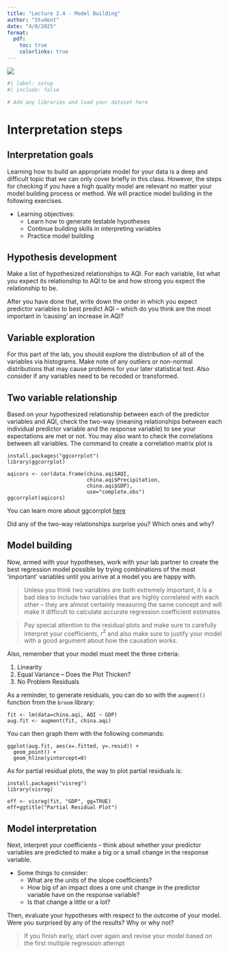 ```yaml
---
title: "Lecture 2.4 - Model Building"
author: "Student"
date: "4/8/2025"
format:
  pdf:
    toc: true
    colorlinks: true
---
```


![](china.aqi.png)

```r
#| label: setup
#| include: false

# Add any libraries and load your dataset here
```

# Interpretation steps

## Interpretation goals

Learning how to build an appropriate model for your data is a deep and difficult topic that we can only cover briefly in this class. However, the steps for checking if you have a high quality model are relevant no matter your model building process or method. We will practice model building in the following exercises.

-   Learning objectives:
    -   Learn how to generate testable hypotheses
    -   Continue building skills in interpreting variables
    -   Practice model building

## Hypothesis development

Make a list of hypothesized relationships to AQI. For each variable, list what you expect its relationship to AQI to be and how strong you expect the relationship to be.

After you have done that, write down the order in which you expect predictor variables to best predict AQI -- which do you think are the most important in 'causing' an increase in AQI?

## Variable exploration

For this part of the lab, you should explore the distribution of all of the variables via histograms. Make note of any outliers or non-normal distributions that may cause problems for your later statistical test. Also consider if any variables need to be recoded or transformed.

## Two variable relationship

Based on your hypothesized relationship between each of the predictor variables and AQI, check the two-way (meaning relationships between each individual predictor variable and the response variable) to see your expectations are met or not. You may also want to check the correlations between all variables. The command to create a correlation matrix plot is

```         
install.packages("ggcorrplot")
library(ggcorrplot)

aqicors <- cor(data.frame(china.aqi$AQI, 
                          china.aqi$Precipitation, 
                          china.aqi$GDP), 
                          use="complete.obs")
ggcorrplot(aqicors)
```

You can learn more about ggcorrplot [here](http://www.sthda.com/english/wiki/ggcorrplot-visualization-of-a-correlation-matrix-using-ggplot2)

Did any of the two-way relationships surprise you? Which ones and why?

## Model building

Now, armed with your hypotheses, work with your lab partner to create the best regression model possible by trying combinations of the most 'important' variables until you arrive at a model you are happy with.

> Unless you think two variables are both extremely important, it is a bad idea to include two variables that are highly correlated with each other -- they are almost certainly measuring the same concept and will make it difficult to calculate accurate regression coefficient estimates

> Pay special attention to the residual plots and make sure to carefully interpret your coefficients, $r^2$ and also make sure to justify your model with a good argument about how the causation works.

Also, remember that your model must meet the three criteria:

1.  Linearity
2.  Equal Variance -- Does the Plot Thicken?
3.  No Problem Residuals

As a reminder, to generate residuals, you can do so with the `augment()` function from the `broom` library:

```         
fit <- lm(data=china.aqi, AQI ~ GDP)
aug.fit <- augment(fit, china.aqi)
```

You can then graph them with the following commands:

```         
ggplot(aug.fit, aes(x=.fitted, y=.resid)) + 
  geom_point() + 
  geom_hline(yintercept=0)
```

As for partial residual plots, the way to plot partial residuals is:

```         
install.packages("visreg")
library(visreg)

eff <- visreg(fit, "GDP", gg=TRUE)
eff+ggtitle("Partial Residual Plot")
```

## Model interpretation

Next, interpret your coefficients -- think about whether your predictor variables are predicted to make a big or a small change in the response variable.

-   Some things to consider:
    -   What are the units of the slope coefficients?
    -   How big of an impact does a one unit change in the predictor variable have on the response variable?
    -   Is that change a little or a lot?

Then, evaluate your hypotheses with respect to the outcome of your model. Were you surprised by any of the results? Why or why not?

> If you finish early, start over again and revise your model based on the first multiple regression attempt
